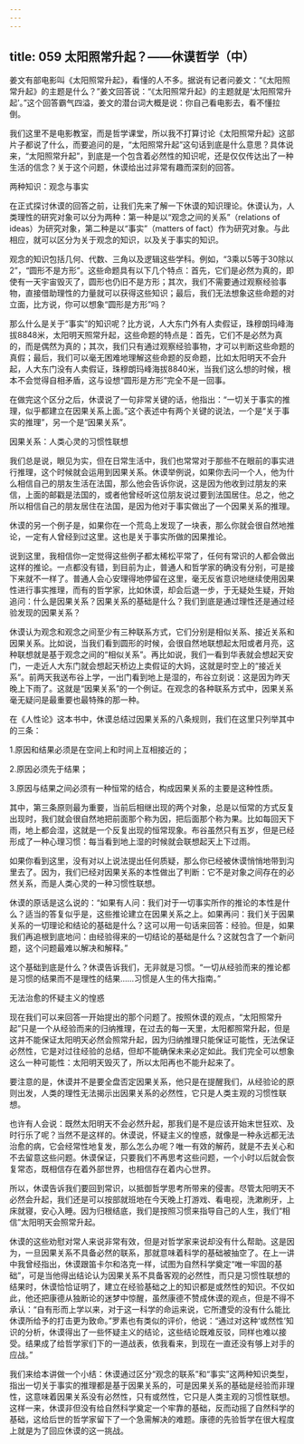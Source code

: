 ```yaml
---
---
---
```

title: 059 太阳照常升起？——休谟哲学（中）
---






姜文有部电影叫《太阳照常升起》，看懂的人不多。据说有记者问姜文：“《太阳照常升起》的主题是什么？”姜文回答说：“《太阳照常升起》的主题就是‘太阳照常升起’。”这个回答霸气四溢，姜文的潜台词大概是说：你自己看电影去，看不懂拉倒。

我们这里不是电影教室，而是哲学课堂，所以我不打算讨论《太阳照常升起》这部片子都说了什么，而要追问的是，“太阳照常升起”这句话到底是什么意思？具体说来，“太阳照常升起”，到底是一个包含着必然性的知识呢，还是仅仅传达出了一种生活的信念？关于这个问题，休谟给出过非常有趣而深刻的回答。


两种知识：观念与事实

在正式探讨休谟的回答之前，让我们先来了解一下休谟的知识理论。休谟认为，人类理性的研究对象可以分为两种：第一种是以“观念之间的关系”（relations of ideas）为研究对象，第二种是以“事实”（matters of fact）作为研究对象。与此相应，就可以区分为关于观念的知识，以及关于事实的知识。

观念的知识包括几何、代数、三角以及逻辑这些学科。例如，“3乘以5等于30除以2”，“圆形不是方形”。这些命题具有以下几个特点：首先，它们是必然为真的，即使有一天宇宙毁灭了，圆形也仍旧不是方形；其次，我们不需要通过观察经验事物，直接借助理性的力量就可以获得这些知识；最后，我们无法想象这些命题的对立面，比方说，你可以想象“圆形是方形”吗？

那么什么是关于“事实”的知识呢？比方说，人大东门外有人卖假证，珠穆朗玛峰海拔8848米，太阳明天照常升起，这些命题的特点是：首先，它们不是必然为真的，而是偶然为真的；其次，我们只有通过观察经验事物，才可以判断这些命题的真假；最后，我们可以毫无困难地理解这些命题的反命题，比如太阳明天不会升起，人大东门没有人卖假证，珠穆朗玛峰海拔8840米，当我们这么想的时候，根本不会觉得自相矛盾，这与设想“圆形是方形”完全不是一回事。

在做完这个区分之后，休谟说了一句非常关键的话，他指出：“一切关于事实的推理，似乎都建立在因果关系上面。”这个表述中有两个关键的说法，一个是“关于事实的推理”，另一个是“因果关系”。


因果关系：人类心灵的习惯性联想

我们总是说，眼见为实，但在日常生活中，我们也常常对于那些不在眼前的事实进行推理，这个时候就会运用到因果关系。休谟举例说，如果你去问一个人，他为什么相信自己的朋友生活在法国，那么他会告诉你说，这是因为他收到过朋友的来信，上面的邮戳是法国的，或者他曾经听这位朋友说过要到法国居住。总之，他之所以相信自己的朋友居住在法国，是因为他对于事实做出了一个因果关系的推理。

休谟的另一个例子是，如果你在一个荒岛上发现了一块表，那么你就会很自然地推论，一定有人曾经到过这里。这也是关于事实所做的因果推论。

说到这里，我相信你一定觉得这些例子都太稀松平常了，任何有常识的人都会做出这样的推论。一点都没有错，到目前为止，普通人和哲学家的确没有分别，可是接下来就不一样了。普通人会心安理得地停留在这里，毫无反省意识地继续使用因果性进行事实推理，而有的哲学家，比如休谟，却会后退一步，于无疑处生疑，开始追问：什么是因果关系？因果关系的基础是什么？我们到底是通过理性还是通过经验发现的因果关系？

休谟认为观念和观念之间至少有三种联系方式，它们分别是相似关系、接近关系和因果关系。比如说，当我们看到圆形的时候，会很自然地联想起太阳或者月亮，这种联想就是基于观念之间的“相似关系”。再比如说，我们一看到华表就会想起天安门，一走近人大东门就会想起天桥边上卖假证的大妈，这就是时空上的“接近关系”。前两天我送布谷上学，一出门看到地上是湿的，布谷立刻说：这是因为昨天晚上下雨了。这就是“因果关系”的一个例证。在观念的各种联系方式中，因果关系毫无疑问是最重要也最特殊的那一种。

在《人性论》这本书中，休谟总结过因果关系的八条规则，我们在这里只列举其中的三条：

1.原因和结果必须是在空间上和时间上互相接近的；

2.原因必须先于结果；

3.原因与结果之间必须有一种恒常的结合，构成因果关系的主要是这种性质。

其中，第三条原则最为重要，当前后相继出现的两个对象，总是以恒常的方式反复出现时，我们就会很自然地把前面那个称为因，把后面那个称为果。比如每回天下雨，地上都会湿，这就是一个反复出现的恒常现象。布谷虽然只有五岁，但是已经形成了一种心理习惯：每当看到地上湿的时候就会联想起天上下过雨。

如果你看到这里，没有对以上说法提出任何质疑，那么你已经被休谟悄悄地带到沟里去了。因为，我们已经对因果关系的本性做出了判断：它不是对象之间存在的必然关系，而是人类心灵的一种习惯性联想。

休谟的原话是这么说的：“如果有人问：我们对于一切事实所作的推论的本性是什么？适当的答复似乎是，这些推论建立在因果关系之上。如果再问：我们关于因果关系的一切理论和结论的基础是什么？这可以用一句话来回答：经验。但是，如果我们再追根到底地问：由经验得来的一切结论的基础是什么？这就包含了一个新问题，这个问题最难以解决和解释。”

这个基础到底是什么？休谟告诉我们，无非就是习惯。“一切从经验而来的推论都是习惯的结果而不是理性的结果……习惯是人生的伟大指南。”


无法治愈的怀疑主义的惶惑

现在我们可以来回答一开始提出的那个问题了。按照休谟的观点，“太阳照常升起”只是一个从经验而来的归纳推理，在过去的每一天里，太阳都照常升起，但是这并不能保证太阳明天必然会照常升起，因为归纳推理只能保证可能性，无法保证必然性，它是对过往经验的总结，但却不能确保未来必定如此。我们完全可以想象这么一种可能性：太阳明天毁灭了，所以太阳再也不能升起来了。

要注意的是，休谟并不是要全盘否定因果关系，他只是在提醒我们，从经验论的原则出发，人类的理性无法揭示出因果关系的必然性，它只是人类主观的习惯性联想。

也许有人会说：既然太阳明天不会必然升起，那我们是不是应该开始末世狂欢、及时行乐了呢？当然不是这样的。休谟说，怀疑主义的惶惑，就像是一种永远都无法治愈的病，它会经常性地复发，那么怎么办呢？唯一有效的解药，就是不去关心和不去留意这些问题。休谟保证，只要我们不再思考这些问题，一个小时以后就会恢复常态，既相信存在着外部世界，也相信存在着内心世界。

所以，休谟告诉我们要回到常识，以抵御哲学思考所带来的侵害。尽管太阳明天不必然会升起，我们还是可以按部就班地在今天晚上打游戏、看电视，洗漱刷牙，上床就寝，安心入睡。因为归根结底，我们是按照习惯来指导自己的人生，我们“相信”太阳明天会照常升起。

休谟的这些劝慰对常人来说非常有效，但是对哲学家来说却没有什么帮助。这是因为，一旦因果关系不具备必然的联系，那就意味着科学的基础被抽空了。在上一讲中我曾经指出，休谟跟笛卡尔和洛克一样，试图为自然科学奠定“唯一牢固的基础”，可是当他得出结论认为因果关系不具备客观的必然性，而只是习惯性联想的结果时，休谟恰恰证明了，建立在经验基础之上的知识都是或然性的知识。不仅如此，他还把康德从独断论的迷梦中惊醒，虽然康德不赞成休谟的观点，但是不得不承认：“自有形而上学以来，对于这一科学的命运来说，它所遭受的没有什么能比休谟所给予的打击更为致命。”罗素也有类似的评价，他说：“通过对这种‘或然性’知识的分析，休谟得出了一些怀疑主义的结论，这些结论既难反驳，同样也难以接受。结果成了给哲学家们下的一道战表，依我看来，到现在一直还没有够上对手的应战。”

我们来给本讲做一个小结：休谟通过区分“观念的联系”和“事实”这两种知识类型，指出一切关于事实的推理都是基于因果关系的，可是因果关系的基础是经验而非理性，这意味着因果关系没有必然性，只有或然性，它只是人类主观的习惯性联想。这样一来，休谟非但没有给自然科学奠定一个牢靠的基础，反而动摇了自然科学的基础，这给后世的哲学家留下了一个急需解决的难题。康德的先验哲学在很大程度上就是为了回应休谟的这一挑战。
